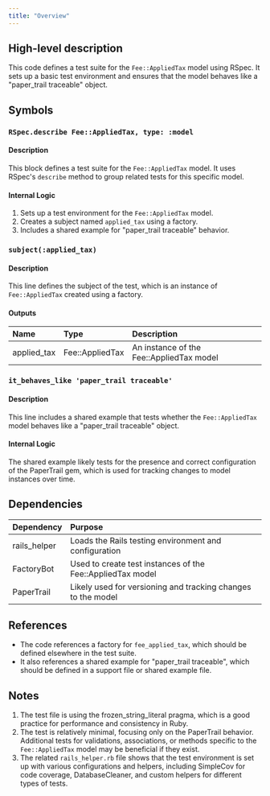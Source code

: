 ```yaml
---
title: "Overview"
---
```


## High-level description
This code defines a test suite for the `Fee::AppliedTax` model using RSpec. It sets up a basic test environment and ensures that the model behaves like a "paper_trail traceable" object.

## Symbols

### `RSpec.describe Fee::AppliedTax, type: :model`
#### Description
This block defines a test suite for the `Fee::AppliedTax` model. It uses RSpec's `describe` method to group related tests for this specific model.

#### Internal Logic
1. Sets up a test environment for the `Fee::AppliedTax` model.
2. Creates a subject named `applied_tax` using a factory.
3. Includes a shared example for "paper_trail traceable" behavior.

### `subject(:applied_tax)`
#### Description
This line defines the subject of the test, which is an instance of `Fee::AppliedTax` created using a factory.

#### Outputs
| Name | Type | Description |
|:-----|:-----|:------------|
| applied_tax | Fee::AppliedTax | An instance of the Fee::AppliedTax model |

### `it_behaves_like 'paper_trail traceable'`
#### Description
This line includes a shared example that tests whether the `Fee::AppliedTax` model behaves like a "paper_trail traceable" object.

#### Internal Logic
The shared example likely tests for the presence and correct configuration of the PaperTrail gem, which is used for tracking changes to model instances over time.

## Dependencies
| Dependency | Purpose |
|:-----------|:--------|
| rails_helper | Loads the Rails testing environment and configuration |
| FactoryBot | Used to create test instances of the Fee::AppliedTax model |
| PaperTrail | Likely used for versioning and tracking changes to the model |

## References
- The code references a factory for `fee_applied_tax`, which should be defined elsewhere in the test suite.
- It also references a shared example for "paper_trail traceable", which should be defined in a support file or shared example file.

## Notes
1. The test file is using the frozen_string_literal pragma, which is a good practice for performance and consistency in Ruby.
2. The test is relatively minimal, focusing only on the PaperTrail behavior. Additional tests for validations, associations, or methods specific to the `Fee::AppliedTax` model may be beneficial if they exist.
3. The related `rails_helper.rb` file shows that the test environment is set up with various configurations and helpers, including SimpleCov for code coverage, DatabaseCleaner, and custom helpers for different types of tests.